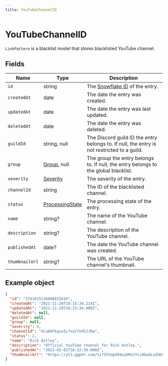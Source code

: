 ```yaml
---
title: YouTubeChannelID
---
```



# YouTubeChannelID

`LinkPattern` is a blacklist model that stores blacklisted YouTube channel.

## Fields

| Name           | Type                                           | Description                                                                                 |
| -------------- | ---------------------------------------------- | ------------------------------------------------------------------------------------------- |
| `id`           | string                                         | The [Snowflake ID](/docs/objects/Snowflake) of the entry.                                   |
| `createdAt`    | date                                           | The date the entry was created.                                                             |
| `updatedAt`    | date                                           | The date the entry was last updated.                                                        |
| `deletedAt`    | date                                           | The date the entry was deleted.                                                             |
| `guildId`      | string, null                                   | The Discord guild ID the entry belongs to. If null, the entry is not restricted to a guild. |
| `group`        | [Group](/docs/objects/Group), null             | The group the entry belongs to. If null, the entry belongs to the global blacklist.         |
| `severity`     | [Severity](/docs/objects/Severity)             | The severity of the entry.                                                                  |
| `channelId`    | string                                         | The ID of the blacklisted channel.                                                          |
| `status`       | [ProcessingState](/docs/enums/ProcessingState) | The processing state of the entry.                                                          |
| `name`         | string?                                        | The name of the YouTube channel.                                                            |
| `description`  | string?                                        | The description of the YouTube channel.                                                     |
| `publishedAt`  | date?                                          | The date the YouTube channel was created.                                                   |
| `thumbnailUrl` | string?                                        | The URL of the YouTube channel's thumbnail.                                                 |

## Example object

```json
{
  "id": "2741015136808815616",
  "createdAt": "2021-11-20T18:15:34.214Z",
  "updatedAt": "2021-11-20T18:15:34.000Z",
  "deletedAt": null,
  "guildId": null,
  "group": null,
  "severity": 4,
  "channelId": "UCuAXFkgsw1L7xaCfnd5JJOw",
  "status": 2,
  "name": "Rick Astley",
  "description": "Official YouTube channel for Rick Astley.",
  "publishedAt": "2015-02-01T16:32:30.000Z",
  "thumbnailUrl": "https://yt3.ggpht.com/Si7ZhtmpX84wj6MoJYLs8kwALw2Hm53wzbrPamoU-z3qvCKs2X3zPNYKMSJEvPDLUHzbvTfLcg=s800-c-k-c0x00ffffff-no-nd-rj"
}
```
